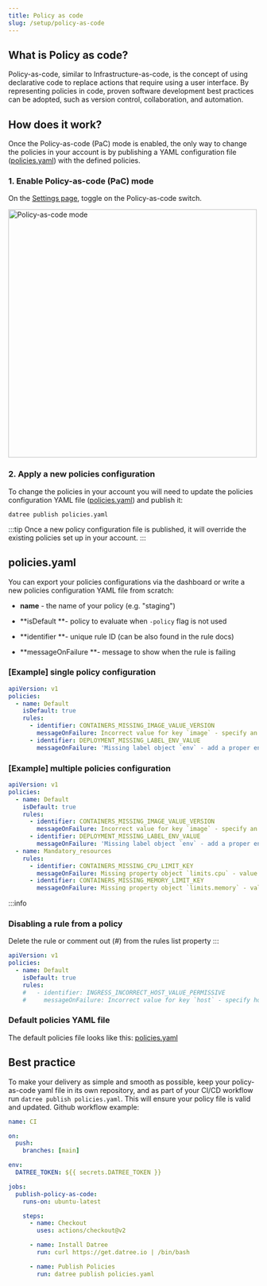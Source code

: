 ```yaml
---
title: Policy as code
slug: /setup/policy-as-code
---
```


## What is Policy as code?

Policy-as-code, similar to Infrastructure-as-code, is the concept of using declarative code to replace actions that require using a user interface. By representing policies in code, proven software development best practices can be adopted, such as version control, collaboration, and automation.

## How does it work?

Once the Policy-as-code (PaC) mode is enabled, the only way to change the policies in your account is by publishing a YAML configuration file ([policies.yaml](/setup/policy-as-code#policiesyaml)) with the defined policies.

### 1. Enable Policy-as-code (PaC) mode

On the [Settings page](https://app.datree.io/settings), toggle on the Policy-as-code switch.

<img
  src='/img/setup/policy-as-code/1.png'
  alt='Policy-as-code mode'
  width='500'
/>

### 2. Apply a new policies configuration

To change the policies in your account you will need to update the policies configuration YAML file ([policies.yaml](/setup/policy-as-code#policiesyaml)) and publish it:

```terminal
datree publish policies.yaml
```

:::tip
Once a new policy configuration file is published, it will override the existing policies set up in your account.
:::

## policies.yaml

You can export your policies configurations via the dashboard or write a new policies configuration YAML file from scratch:

- **name** - the name of your policy (e.g. "staging")

- **isDefault **- policy to evaluate when `-policy` flag is not used

- **identifier **- unique rule ID (can be also found in the rule docs)

- **messageOnFailure **- message to show when the rule is failing

### \[Example] single policy configuration

```yaml
apiVersion: v1
policies:
  - name: Default
    isDefault: true
    rules:
      - identifier: CONTAINERS_MISSING_IMAGE_VALUE_VERSION
        messageOnFailure: Incorrect value for key `image` - specify an image version to avoid unpleasant "version surprises" in the future
      - identifier: DEPLOYMENT_MISSING_LABEL_ENV_VALUE
        messageOnFailure: 'Missing label object `env` - add a proper environment description (e.g. "prod", "testing", etc.) to the Deployment config'
```

### \[Example] multiple policies configuration

```yaml
apiVersion: v1
policies:
  - name: Default
    isDefault: true
    rules:
      - identifier: CONTAINERS_MISSING_IMAGE_VALUE_VERSION
        messageOnFailure: Incorrect value for key `image` - specify an image version to avoid unpleasant "version surprises" in the future
      - identifier: DEPLOYMENT_MISSING_LABEL_ENV_VALUE
        messageOnFailure: 'Missing label object `env` - add a proper environment description (e.g. "prod", "testing", etc.) to the Deployment config'
  - name: Mandatory_resources
    rules:
      - identifier: CONTAINERS_MISSING_CPU_LIMIT_KEY
        messageOnFailure: Missing property object `limits.cpu` - value should be within the accepted boundaries recommended by the organization
      - identifier: CONTAINERS_MISSING_MEMORY_LIMIT_KEY
        messageOnFailure: Missing property object `limits.memory` - value should be within the accepted boundaries recommended by the organization
```

:::info

### Disabling a rule from a policy

Delete the rule or comment out (#) from the rules list property
:::

```yaml
apiVersion: v1
policies:
  - name: Default
    isDefault: true
    rules:
    #   - identifier: INGRESS_INCORRECT_HOST_VALUE_PERMISSIVE
    #     messageOnFailure: Incorrect value for key `host` - specify host instead of using a wildcard character ("*")
```

### Default policies YAML file

The default policies file looks like this: [policies.yaml](https://github.com/datreeio/datree/blob/main/examples/defaultPaC/policies.yaml)

## Best practice

To make your delivery as simple and smooth as possible, keep your policy-as-code yaml file in its own repository, and as part of your CI/CD workflow run `datree publish policies.yaml`. This will ensure your policy file is valid and updated. Github workflow example:

```yaml
name: CI

on:
  push:
    branches: [main]

env:
  DATREE_TOKEN: ${{ secrets.DATREE_TOKEN }}

jobs:
  publish-policy-as-code:
    runs-on: ubuntu-latest

    steps:
      - name: Checkout
        uses: actions/checkout@v2

      - name: Install Datree
        run: curl https://get.datree.io | /bin/bash

      - name: Publish Policies
        run: datree publish policies.yaml
```
